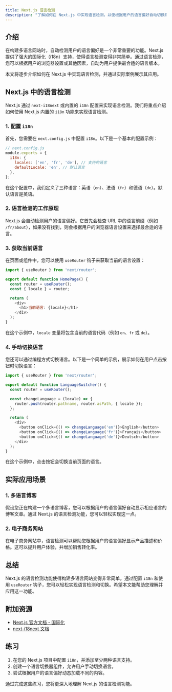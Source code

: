 ```yaml
---
title: Next.js 语言检测
description: "了解如何在 Next.js 中实现语言检测，以便根据用户的语言偏好自动切换网站的语言。本文适合初学者，包含详细的代码示例和实际应用场景。"
---
```


## 介绍

在构建多语言网站时，自动检测用户的语言偏好是一个非常重要的功能。Next.js 提供了强大的国际化（i18n）支持，使得语言检测变得非常简单。通过语言检测，您可以根据用户的浏览器设置或其他因素，自动为用户提供最合适的语言版本。

本文将逐步介绍如何在 Next.js 中实现语言检测，并通过实际案例展示其应用。

## Next.js 中的语言检测

Next.js 通过 `next-i18next` 或内置的 `i18n` 配置来实现语言检测。我们将重点介绍如何使用 Next.js 内置的 `i18n` 功能来实现语言检测。

### 1. 配置 `i18n`

首先，您需要在 `next.config.js` 中配置 `i18n`。以下是一个基本的配置示例：

```javascript
// next.config.js
module.exports = {
  i18n: {
    locales: ['en', 'fr', 'de'], // 支持的语言
    defaultLocale: 'en', // 默认语言
  },
};
```

在这个配置中，我们定义了三种语言：英语（`en`）、法语（`fr`）和德语（`de`）。默认语言是英语。

### 2. 语言检测的工作原理

Next.js 会自动检测用户的语言偏好。它首先会检查 URL 中的语言前缀（例如 `/fr/about`），如果没有找到，则会根据用户的浏览器语言设置来选择最合适的语言。

### 3. 获取当前语言

在页面或组件中，您可以使用 `useRouter` 钩子来获取当前的语言设置：

```javascript
import { useRouter } from 'next/router';

export default function HomePage() {
  const router = useRouter();
  const { locale } = router;

  return (
    <div>
      <h1>当前语言: {locale}</h1>
    </div>
  );
}
```

在这个示例中，`locale` 变量将包含当前的语言代码（例如 `en`、`fr` 或 `de`）。

### 4. 手动切换语言

您还可以通过编程方式切换语言。以下是一个简单的示例，展示如何在用户点击按钮时切换语言：

```javascript
import { useRouter } from 'next/router';

export default function LanguageSwitcher() {
  const router = useRouter();

  const changeLanguage = (locale) => {
    router.push(router.pathname, router.asPath, { locale });
  };

  return (
    <div>
      <button onClick={() => changeLanguage('en')}>English</button>
      <button onClick={() => changeLanguage('fr')}>Français</button>
      <button onClick={() => changeLanguage('de')}>Deutsch</button>
    </div>
  );
}
```

在这个示例中，点击按钮会切换当前页面的语言。

## 实际应用场景

### 1. 多语言博客

假设您正在构建一个多语言博客，您可以根据用户的语言偏好自动显示相应语言的博客文章。通过 Next.js 的语言检测功能，您可以轻松实现这一点。

### 2. 电子商务网站

在电子商务网站中，语言检测可以帮助您根据用户的语言偏好显示产品描述和价格。这可以提升用户体验，并增加销售转化率。

## 总结

Next.js 的语言检测功能使得构建多语言网站变得非常简单。通过配置 `i18n` 和使用 `useRouter` 钩子，您可以轻松实现语言检测和切换。希望本文能帮助您理解并应用这一功能。

## 附加资源

- [Next.js 官方文档 - 国际化](https://nextjs.org/docs/advanced-features/i18n-routing)
- [next-i18next 文档](https://github.com/isaachinman/next-i18next)

## 练习

1. 在您的 Next.js 项目中配置 `i18n`，并添加至少两种语言支持。
2. 创建一个语言切换器组件，允许用户手动切换语言。
3. 尝试根据用户的语言偏好动态加载不同的内容。

通过完成这些练习，您将更深入地理解 Next.js 的语言检测功能。